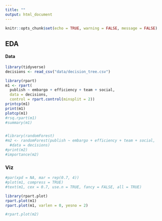 ```yaml
---
title: ""
output: html_document
---
```


```r
knitr::opts_chunk$set(echo = TRUE, warning = FALSE, message = FALSE)
```

## EDA

#### Data
```r
library(tidyverse)
decisions <- read_csv("data/decision_tree.csv")

library(rpart)
m1 <- rpart(
  publish ~ embargo + efficiency + team + social, 
  data = decisions, 
  control = rpart.control(minsplit = 2))
printcp(m1)
print(m1)
plotcp(m1)
#rsq.rpart(m1)
#summary(m1)


#library(randomForest)
#m2 <- randomForest(publish ~ embargo + efficiency + team + social, 
  #data = decisions)
#print(m2)
#importance(m2)
```


### Viz
```r
#par(xpd = NA, mar = rep(0.7, 4)) 
#plot(m1, compress = TRUE)
#text(m1, cex = 0.7, use.n = TRUE, fancy = FALSE, all = TRUE)

library(rpart.plot)
rpart.plot(m1)
rpart.plot(m1, varlen = 0, yesno = 2)

#rpart.plot(m2)
```

